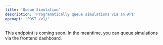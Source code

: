 ```yaml
---
title: 'Queue Simulation'
description: 'Programatically queue simulations via an API'
openapi: 'POST /v1/'
---
```


This endpoint is coming soon. In the meantime, you can queue simulations via the frontend dashboard.